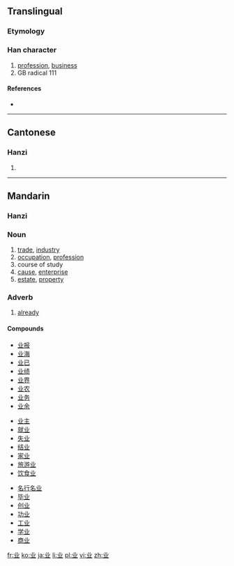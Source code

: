 {{also|業}}<!-- may be replaced by zh-forms -->
==Translingual==

===Etymology===
{{Han simp|業}}

===Han character===
{{Han char|rn=1|rad=一|as=04|sn=5|four=|canj=廿金 (TC), X廿金 (XTC)}}

# [[profession]], [[business]]
# GB radical 111

====References====
* {{Han ref|kx=0078.021|hdz=10015.040|uh=4E1A|ud=19994}}

----

==Cantonese==

===Hanzi===
{{yue-hanzi|jyut=|y=yip6|tra=業}}

# {{defn|lang=yue|sort=一04}}

----

==Mandarin==

===Hanzi===
{{cmn-hanzi|tra=業|pin=[[yè]] ([[ye4]])|wg=yeh<sup>4</sup>}}

===Noun===
{{cmn-noun|s|tra=業|pin=yè|pint=ye4|rs=一04}}

# [[trade]], [[industry]]
# [[occupation]], [[profession]]
# course of study
# [[cause]], [[enterprise]]
# [[estate]], [[property]]

===Adverb===
{{cmn-adv|s|tra=業|pin=yè|pint=ye4|rs=一04}}

# [[already]]

====Compounds====
{{top3}}
* [[业报]]
* [[业海]]
* [[业已]]
* [[业绩]]
* [[业界]]
* [[业农]]
* [[业务]]
* [[业余]]
{{mid3}}
* [[业主]]
* [[就业]]
* [[失业]]
* [[结业]]
* [[家业]]
* [[旅游业]]
* [[饮食业]]
{{mid3}}
* [[名行名业]]
* [[毕业]]
* [[创业]]
* [[功业]]
* [[工业]]
* [[学业]]
* [[商业]]
{{bottom}}

[[fr:业]]
[[ko:业]]
[[ja:业]]
[[li:业]]
[[pl:业]]
[[vi:业]]
[[zh:业]]